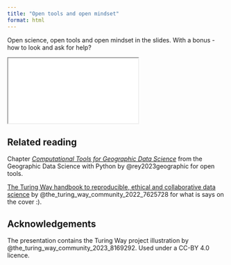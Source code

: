 ```yaml
---
title: "Open tools and open mindset"
format: html
---
```


Open science, open tools and open mindset in the slides. With a bonus - how to look and ask for help?

```{=html}
<iframe class="slide-deck" src="slides.html"></iframe>
```

::: {.callout-tip}
## Related reading

Chapter [_Computational Tools for Geographic Data Science_](https://geographicdata.science/book/notebooks/02_geospatial_computational_environment.html) from
the Geographic Data Science with Python by @rey2023geographic for open tools.

[The Turing Way handbook to reproducible, ethical and collaborative data science](https://the-turing-way.netlify.app/index.html) by @the_turing_way_community_2022_7625728 for what is says on the cover :).
:::

## Acknowledgements {.appendix}

The presentation contains the Turing Way project illustration by @the_turing_way_community_2023_8169292. Used under a CC-BY 4.0 licence.